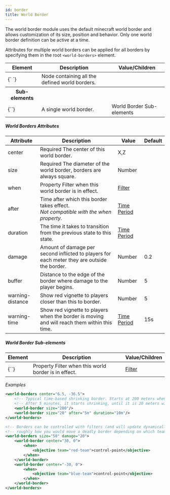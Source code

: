 ```yaml
---
id: border
title: World Border
---
```


The world border module uses the default minecraft world border and allows customization of its size, position and behavior. Only one world border definition can be active at a time.

Attributes for multiple world borders can be applied for all borders by specifying them in the root `<world-borders>` element.

<div className="table-container">
  <table>
    <thead>
      <tr>
        <th>Element</th>
        <th>Description</th>
        <th>Value/Children</th>
      </tr>
    </thead>
    <tbody>
      <tr>
        <td>
          <label>{`<world-borders> </world-borders>`}</label>
        </td>
        <td>Node containing all the defined world borders.</td>
        <td></td>
      </tr>
      <tr>
        <th>Sub-elements</th>
        <th />
        <th />
      </tr>
      <tr>
        <td>
          <label>{`<world-border>`}</label>
        </td>
        <td>A single world border.</td>
        <td>
          <span className="badge badge--secondary">
            World Border Sub-elements
          </span>
        </td>
      </tr>
    </tbody>
  </table>
</div>

##### World Borders Attributes

<div className="table-container">
  <table>
    <thead>
      <tr>
        <th style={{ minWidth: "150px" }}>Attribute</th>
        <th>Description</th>
        <th>Value</th>
        <th>Default</th>
      </tr>
    </thead>
    <tbody>
      <tr>
        <td>
          <label>center</label>
        </td>
        <td>
          <span className="badge badge--danger">Required</span>
          The center of this world border.
        </td>
        <td>
          <span className="badge badge--primary">X,Z</span>
        </td>
        <td></td>
      </tr>
      <tr>
        <td>
          <label>size</label>
        </td>
        <td>
          <span className="badge badge--danger">Required</span>
          The diameter of the world border, borders are always square.
        </td>
        <td>
          <span className="badge badge--primary">Number</span>
        </td>
        <td></td>
      </tr>
      <tr>
        <td>
          <label>when</label>
        </td>
        <td>
          <span
            className="badge badge--secondary"
            title="Can be either this attribute or a sub-element."
          >
            Property
          </span>
          Filter when this world border is in effect.
        </td>
        <td>
          <a href="/docs/modules/mechanics/filters">Filter</a>
        </td>
        <td></td>
      </tr>
      <tr>
        <td>
          <label>after</label>
        </td>
        <td>
          Time after which this border takes effect.
          <br />
          <i>
            Not compatible with the <label>when</label> property.
          </i>
        </td>
        <td>
          <a href="/reference/time_periods">Time Period</a>
        </td>
        <td></td>
      </tr>
      <tr>
        <td>
          <label>duration</label>
        </td>
        <td>
          The time it takes to transition from the previous state to this state.
        </td>
        <td>
          <a href="/reference/time_periods">Time Period</a>
        </td>
        <td></td>
      </tr>
      <tr>
        <td>
          <label>damage</label>
        </td>
        <td>
          Amount of damage per second inflicted to players for each meter they
          are outside the border.
        </td>
        <td>
          <span className="badge badge--primary">Number</span>
        </td>
        <td>0.2</td>
      </tr>
      <tr>
        <td>
          <label>buffer</label>
        </td>
        <td>
          Distance to the edge of the border where damage to the player begins.
        </td>
        <td>
          <span className="badge badge--primary">Number</span>
        </td>
        <td>5</td>
      </tr>
      <tr>
        <td>
          <label>warning-distance</label>
        </td>
        <td>Show red vignette to players closer than this to border.</td>
        <td>
          <span className="badge badge--primary">Number</span>
        </td>
        <td>5</td>
      </tr>
      <tr>
        <td>
          <label>warning-time</label>
        </td>
        <td>
          Show red vignette to players when the border is moving and will reach
          them within this time.
        </td>
        <td>
          <a href="/reference/time_periods">Time Period</a>
        </td>
        <td>15s</td>
      </tr>
    </tbody>
  </table>
</div>

##### World Border Sub-elements

<div className="table-container">
  <table>
    <thead>
      <tr>
        <th>Element</th>
        <th>Description</th>
        <th>Value/Children</th>
      </tr>
    </thead>
    <tbody>
      <tr>
        <td>
          <label>{`<when>`}</label>
        </td>
        <td>
          <span
            className="badge badge--secondary"
            title="Can be either this sub-element or an attribute."
          >
            Property
          </span>
          Filter when this world border is in effect.
        </td>
        <td>
          <a href="/docs/modules/mechanics/filters">Filter</a>
        </td>
      </tr>
    </tbody>
  </table>
</div>

_Examples_

```xml
<world-borders center="6.5, -36.5">
    <!-- Typical time-based shrinking border. Starts at 200 meters when the match loads. -->
    <!-- After 5 minutes, it starts shrinking, until it is 20 meters wide at 15 minutes. -->
    <world-border size="200"/>
    <world-border size="20" after="5m" duration="10m"/>
</world-borders>

<!-- Borders can be controlled with filters (and will update dynamically). This is -->
<!-- roughly how you would move a deadly border depending on which team controls a hill -->
<world-borders size="50" damage="20">
    <world-border center="30, 0">
        <when>
            <objective team="red-team">control-point</objective>
        </when>
    </world-border>
    <world-border center="-30, 0">
        <when>
            <objective team="blue-team">control-point</objective>
        </when>
    </world-border>
</world-borders>
```
